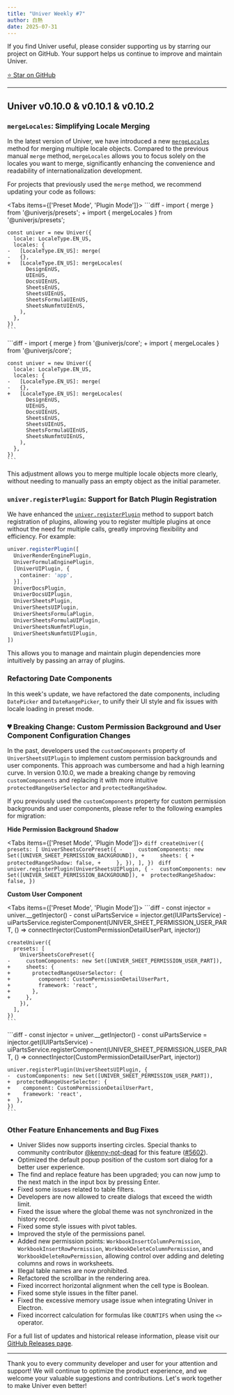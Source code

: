```yaml
---
title: "Univer Weekly #7"
author: 白熱
date: 2025-07-31
---
```



If you find Univer useful, please consider supporting us by starring our project on GitHub. Your support helps us continue to improve and maintain Univer.

<a href="https://github.com/dream-num/univer" target="_blank" rel="noopener noreferrer">
  <RainbowButton variant="outline">⭐️ Star on GitHub</RainbowButton>
</a>

---

## Univer v0.10.0 & v0.10.1 & v0.10.2

### `mergeLocales`: Simplifying Locale Merging

In the latest version of Univer, we have introduced a new [`mergeLocales`](/guides/sheets/getting-started/i18n#mergeLocales) method for merging multiple locale objects. Compared to the previous manual `merge` method, `mergeLocales` allows you to focus solely on the locales you want to merge, significantly enhancing the convenience and readability of internationalization development.

For projects that previously used the `merge` method, we recommend updating your code as follows:

<Tabs items={['Preset Mode', 'Plugin Mode']}>
  <Tab>
    ```diff
    - import { merge } from '@univerjs/presets';
    + import { mergeLocales } from '@univerjs/presets';

    const univer = new Univer({
      locale: LocaleType.EN_US,
      locales: {
    -   [LocaleType.EN_US]: merge(
    -   {},
    +   [LocaleType.EN_US]: mergeLocales(
          DesignEnUS,
          UIEnUS,
          DocsUIEnUS,
          SheetsEnUS,
          SheetsUIEnUS,
          SheetsFormulaUIEnUS,
          SheetsNumfmtUIEnUS,
        ),
      },
    })
    ```
  </Tab>
  <Tab>
    ```diff
    - import { merge } from '@univerjs/core';
    + import { mergeLocales } from '@univerjs/core';

    const univer = new Univer({
      locale: LocaleType.EN_US,
      locales: {
    -   [LocaleType.EN_US]: merge(
    -   {},
    +   [LocaleType.EN_US]: mergeLocales(
          DesignEnUS,
          UIEnUS,
          DocsUIEnUS,
          SheetsEnUS,
          SheetsUIEnUS,
          SheetsFormulaUIEnUS,
          SheetsNumfmtUIEnUS,
        ),
      },
    })
    ```
  </Tab>
</Tabs>

This adjustment allows you to merge multiple locale objects more clearly, without needing to manually pass an empty object as the initial parameter.

### `univer.registerPlugin`: Support for Batch Plugin Registration

We have enhanced the [`univer.registerPlugin`](/guides/sheets/getting-started/installation#registerPlugin) method to support batch registration of plugins, allowing you to register multiple plugins at once without the need for multiple calls, greatly improving flexibility and efficiency. For example:

```typescript
univer.registerPlugin([
  UniverRenderEnginePlugin,
  UniverFormulaEnginePlugin,
  [UniverUIPlugin, {
    container: 'app',
  }],
  UniverDocsPlugin,
  UniverDocsUIPlugin,
  UniverSheetsPlugin,
  UniverSheetsUIPlugin,
  UniverSheetsFormulaPlugin,
  UniverSheetsFormulaUIPlugin,
  UniverSheetsNumfmtPlugin,
  UniverSheetsNumfmtUIPlugin,
])
```

This allows you to manage and maintain plugin dependencies more intuitively by passing an array of plugins.

### Refactoring Date Components

In this week's update, we have refactored the date components, including `DatePicker` and `DateRangePicker`, to unify their UI style and fix issues with locale loading in preset mode.

### 💔 Breaking Change: Custom Permission Background and User Component Configuration Changes

In the past, developers used the `customComponents` property of `UniverSheetsUIPlugin` to implement custom permission backgrounds and user components. This approach was cumbersome and had a high learning curve. In version 0.10.0, we made a breaking change by removing `customComponents` and replacing it with more intuitive `protectedRangeUserSelector` and `protectedRangeShadow`.

If you previously used the `customComponents` property for custom permission backgrounds and user components, please refer to the following examples for migration:

**Hide Permission Background Shadow**

<Tabs items={['Preset Mode', 'Plugin Mode']}>
  <Tab>
    ```diff
    createUniver({
      presets: [
        UniverSheetsCorePreset({
    -     customComponents: new Set([UNIVER_SHEET_PERMISSION_BACKGROUND]),
    +     sheets: {
    +       protectedRangeShadow: false,
    +     },
        }),
      ],
    })
    ```
  </Tab>
  <Tab>
    ```diff
    univer.registerPlugin(UniverSheetsUIPlugin, {
    -  customComponents: new Set([UNIVER_SHEET_PERMISSION_BACKGROUND]),
    +  protectedRangeShadow: false,
    })
    ```
  </Tab>
</Tabs>

**Custom User Component**

<Tabs items={['Preset Mode', 'Plugin Mode']}>
  <Tab>
    ```diff
    - const injector = univer.__getInjector()
    - const uiPartsService = injector.get(IUIPartsService)
    - uiPartsService.registerComponent(UNIVER_SHEET_PERMISSION_USER_PART, () => connectInjector(CustomPermissionDetailUserPart, injector))

    createUniver({
      presets: [
        UniverSheetsCorePreset({
    -     customComponents: new Set([UNIVER_SHEET_PERMISSION_USER_PART]),
    +     sheets: {
    +       protectedRangeUserSelector: {
    +         component: CustomPermissionDetailUserPart,
    +         framework: 'react',
    +       },
    +     },
        }),
      ],
    })
    ```
  </Tab>
  <Tab>
    ```diff
    - const injector = univer.__getInjector()
    - const uiPartsService = injector.get(IUIPartsService)
    - uiPartsService.registerComponent(UNIVER_SHEET_PERMISSION_USER_PART, () => connectInjector(CustomPermissionDetailUserPart, injector))

    univer.registerPlugin(UniverSheetsUIPlugin, {
    -  customComponents: new Set([UNIVER_SHEET_PERMISSION_USER_PART]),
    +  protectedRangeUserSelector: {
    +    component: CustomPermissionDetailUserPart,
    +    framework: 'react',
    +  },
    })
    ```
  </Tab>
</Tabs>

### Other Feature Enhancements and Bug Fixes

- Univer Slides now supports inserting circles. Special thanks to community contributor [@kenny-not-dead](https://github.com/kenny-not-dead) for this feature ([#5602](https://github.com/dream-num/univer/pull/5602)).
- Optimized the default popup position of the custom sort dialog for a better user experience.
- The find and replace feature has been upgraded; you can now jump to the next match in the input box by pressing Enter.
- Fixed some issues related to table filters.
- Developers are now allowed to create dialogs that exceed the width limit.
- Fixed the issue where the global theme was not synchronized in the history record.
- Fixed some style issues with pivot tables.
- Improved the style of the permissions panel.
- Added new permission points: `WorkbookInsertColumnPermission`, `WorkbookInsertRowPermission`, `WorkbookDeleteColumnPermission`, and `WorkbookDeleteRowPermission`, allowing control over adding and deleting columns and rows in worksheets.
- Illegal table names are now prohibited.
- Refactored the scrollbar in the rendering area.
- Fixed incorrect horizontal alignment when the cell type is Boolean.
- Fixed some style issues in the filter panel.
- Fixed the excessive memory usage issue when integrating Univer in Electron.
- Fixed incorrect calculation for formulas like `COUNTIFS` when using the `<>` operator.

For a full list of updates and historical release information, please visit our [GitHub Releases page](https://github.com/dream-num/univer/releases/tag/v0.10.0).

---

Thank you to every community developer and user for your attention and support! We will continue to optimize the product experience, and we welcome your valuable suggestions and contributions. Let's work together to make Univer even better!
